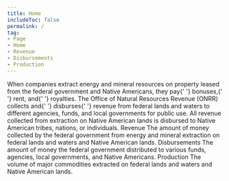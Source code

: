 ```yaml
---
title: Home 
includeToc: false
permalink: /
tag:
- Page
- Home
- Revenue
- Disbursements
- Production
---
```


<Container maxWidth="lg">
  <Box component="p" pb={5} style={{ fontWeight: 'normal', fontSize: '1.3rem', lineHeight: '2.25rem' }}>
    When companies extract energy and mineral resources on property
    leased from the federal government and Native Americans, they pay{' '}
  <GlossaryTerm>bonuses</GlossaryTerm>,{' '}
  <GlossaryTerm>rent</GlossaryTerm>, and{' '}
  <GlossaryTerm>royalties</GlossaryTerm>. The
    Office of Natural Resources Revenue (ONRR) collects and{' '}
  <GlossaryTerm>disburses</GlossaryTerm>{' '}
    revenue from federal lands and waters to different agencies,
    funds, and local governments for public use. All revenue collected
    from extraction on Native American lands is disbursed to Native
    American tribes, nations, or individuals.
  </Box>
</Container>
<Container maxWidth="lg">
  <Box mb={2}>
    <Grid container spacing={0}>
      <Grid item xs={12} md={12}>
        <Tabtastic selected={props.location.search}>
          <TabtasticTab label="Revenue">
            <Grid container m={0} spacing={4}>
              <Grid item xs={12} sm={6}>
                <Typography variant="h2">
                  Revenue
                </Typography>
              </Grid>
              <Grid item xs={12} sm={6}>
                <Box pt={3.5}>
                  <LocationLink
                    linkTitle="Revenue by location"
                    linkUrl="/explore?data=revenue"
                      />
                </Box>
              </Grid>
              <Grid item sm={12}>
                <Typography variant="body1">
                  The amount of money collected by the federal government from energy and mineral extraction on federal lands and waters and Native American lands.
                </Typography>
              </Grid>
              <Grid item xs={12} md={8}>
                <TotalRevenue />
              </Grid>
              <Grid item xs={12} md={4}>
                <RevenueTrends />
              </Grid>
              <Grid item xs={12}>
                <ExploreRevenue />
              </Grid>
            </Grid>
          </TabtasticTab>
          <TabtasticTab label="Disbursements">
            <Grid container spacing={4}>
              <Grid item xs={12} sm={6}>
                <Typography variant="h2">
                  Disbursements
                </Typography>
              </Grid>
              <Grid item xs={12} sm={6}>
                <Box pt={3.5}>
                  <LocationLink
                    linkTitle="Disbursements by location"
                    linkUrl="/explore?data=disbursements" />
                </Box>
              </Grid>
              <Grid item sm={12}>
                <Typography variant="body1">
                  The amount of money the federal government distributed to various funds, agencies, local governments, and Native Americans.
                </Typography>
              </Grid>
              <Grid item xs={12} md={8}>
                <TotalDisbursements />
              </Grid>
              <Grid item xs={12} md={4}>
                <DisbursementTrends />
              </Grid>
              <Grid item xs={12}>
                <ExploreDisbursements />
              </Grid>
            </Grid>
          </TabtasticTab>
          <TabtasticTab label="Production">
            <Grid container spacing={4}>
              <Grid item xs={12}>
                <Typography variant="h2">
                  Production
                </Typography>
                <Typography variant="body1">
                  The volume of major commodities extracted on federal lands and waters and Native American lands.
                </Typography>
              </Grid>
              <Grid item xs={12}>
                <TotalProduction />
              </Grid>
              <Grid item xs={12}>
                <ExploreProduction />
              </Grid>
            </Grid>
          </TabtasticTab>
        </Tabtastic>
      </Grid>
    </Grid>
  </Box>
</Container>
<Container maxWidth={false} component="section" style={{ backgroundColor: '#f0f6fa' }}>
  <Container maxWidth="lg">
    <WhatsNew />
  </Container>
</Container>
